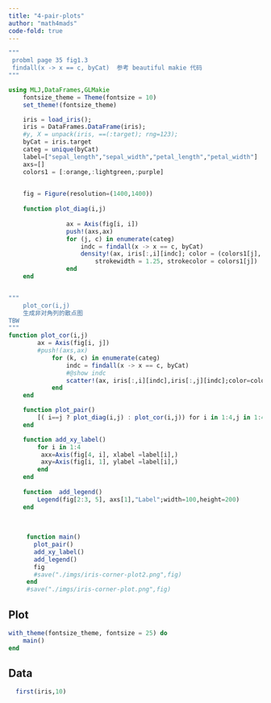 ```yaml
---
title: "4-pair-plots"
author: "math4mads"
code-fold: true
---
```


```julia
"""
 probml page 35 fig1.3
 findall(x -> x == c, byCat)  参考 beautiful makie 代码
"""
```

```julia
using MLJ,DataFrames,GLMakie
    fontsize_theme = Theme(fontsize = 10)
    set_theme!(fontsize_theme)

    iris = load_iris(); 
    iris = DataFrames.DataFrame(iris);
    #y, X = unpack(iris, ==(:target); rng=123);
    byCat = iris.target
    categ = unique(byCat)
    label=["sepal_length","sepal_width","petal_length","petal_width"]
    axs=[]
    colors1 = [:orange,:lightgreen,:purple]
   

    fig = Figure(resolution=(1400,1400))
   
    function plot_diag(i,j)
            
                ax = Axis(fig[i, i])
                push!(axs,ax)
                for (j, c) in enumerate(categ)
                    indc = findall(x -> x == c, byCat)
                    density!(ax, iris[:,i][indc]; color = (colors1[j], 0.5), label = "$(c)",
                        strokewidth = 1.25, strokecolor = colors1[j])
                end
    end


"""
    plot_cor(i,j)
    生成非对角列的散点图
TBW
"""
function plot_cor(i,j)
        ax = Axis(fig[i, j])
        #push!(axs,ax)
            for (k, c) in enumerate(categ)
                indc = findall(x -> x == c, byCat)
                #@show indc
                scatter!(ax, iris[:,i][indc],iris[:,j][indc];color=colors1[k])
            end
    end

    function plot_pair()
        [( i==j ? plot_diag(i,j) : plot_cor(i,j)) for i in 1:4,j in 1:4]
    end

    function add_xy_label()
        for i in 1:4
         axx=Axis(fig[4, i], xlabel =label[i],)
         axy=Axis(fig[i, 1], ylabel =label[i],)
        end
    end
    
    function  add_legend()
        Legend(fig[2:3, 5], axs[1],"Label";width=100,height=200)
    end
    
    
    
     function main()
       plot_pair()
       add_xy_label()
       add_legend()
       fig
       #save("./imgs/iris-corner-plot2.png",fig)
     end
     #save("./imgs/iris-corner-plot.png",fig)


```


::: {.panel-tabset}
##  Plot
```julia
with_theme(fontsize_theme, fontsize = 25) do
    main()
end
```
##  Data
```julia
  first(iris,10)
```
:::